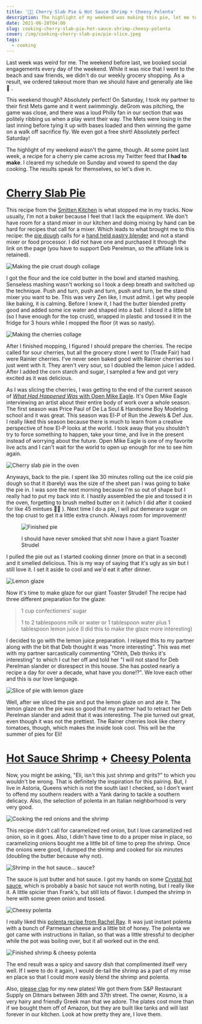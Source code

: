 ```yaml
---
title: '👨‍🍳 Cherry Slab Pie & Hot Sauce Shrimp + Cheesy Polenta'
description: The highlight of my weekend was making this pie, let me tell you all about it!
date: 2021-06-28T04:00
slug: cooking-cherry-slab-pie-hot-sauce-shrimp-cheesy-polenta
cover: /img/cooking-cherry-slab-pie/pie-slice.jpeg
tags:
  - cooking
---
```


Last week was weird for me. The weekend before last, we booked social engagements every day of the weekend. While it was
nice that I went to the beach and saw friends, we didn't do our weekly grocery shopping. As a result, we ordered takeout
more than we should have and generally ate like 💩 .

This weekend though? Absolutely perfect! On Saturday, I took my partner to their first Mets game and it went swimmingly.
deGrom was pitching, the game was close, and there was a loud Philly fan in our section that was politely ribbing us
when a play went their way. The Mets were losing in the last inning before tying it up with bases loaded and then
winning the game on a walk off sacrifice fly. We even got a free shirt! Absolutely perfect Saturday!

The highlight of my weekend wasn't the game, though. At some point last week, a recipe for a cherry pie came across my
Twitter feed that **I had to make**. I cleared my schedule on Sunday and vowed to spend the day cooking. The results
speak for themselves, so let's dive in.

# [Cherry Slab Pie][cherry-slab-pie]

This recipe from the [Smitten Kitchen][smitten-kitchen] is what stopped me in my tracks. Now usually, I'm not a baker
because I feel that I lack the equipment. We don't have room for a stand mixer in our kitchen and doing mixing by hand
can be hard for recipes that call for a mixer. Which leads to what brought me to this recipe: the [pie
dough][pie-dough] calls for a [hand held pastry blender][pastry-blender] and not a stand mixer or food processor. I did
not have one and purchased it through the link on the page (you have to support Deb Perelman, so the affiliate link is
retained).

![Making the pie crust dough collage](../../assets/img/cooking-cherry-slab-pie/making-the-dough.jpg)

I got the flour and the ice cold butter in the bowl and started mashing. Senseless mashing wasn't working so I took
a deep breath and switched up the technique. Push and turn, push and turn, push and turn, be the stand mixer you want to
be. This was very Zen like, I must admit. I get why people like baking, it is calming. Before I knew it, I had the
butter blended pretty good and added some ice water and shaped into a ball. I sliced it a little bit (so I have enough
for the top crust), wrapped in plastic and tossed it in the fridge for 3 hours while I mopped the floor (it was so
nasty).

![Making the cherries collage](../../assets/img/cooking-cherry-slab-pie/making-the-cherries.jpg)

After I finished mopping, I figured I should prepare the cherries. The recipe called for sour cherries, but all the
grocery store I went to (Trade Fair) had were Rainier cherries. I've never seen baked good with Rainier cherries so
I just went with it. They aren't very sour, so I doubled the lemon juice I added. After I added the corn starch and
sugar, I sampled a few and got very excited as it was delicious.

As I was slicing the cherries, I was getting to the end of the current season of [_What Had Happened Was_ with Open Mike
Eagle][what-had-happened-was]. It's Open Mike Eagle interviewing an artist about their entire body of work over a whole
season. The first season was Price Paul of De La Soul & Handsome Boy Modeling school and it was great. This season was
El-P of Run the Jewels & Def Jux. I really liked this season because there is much to learn from a creative perspective
of how El-P looks at the world. I took away that you shouldn't try to force something to happen, take your time, and
live in the present instead of worrying about the future. Open Mike Eagle is one of my favorite live acts and I can't
wait for the world to open up enough for me to see him again.

![Cherry slab pie in the oven](../../assets/img/cooking-cherry-slab-pie/pie-in-oven.jpeg)

Anyways, back to the pie. I spent like 30 minutes rolling out the ice cold pie dough so that it (barely) was the size of
the sheet pan I was going to bake the pie in. I was sore the next morning because I'm so out of shape but I really had
to put my back into it. I hastily assembled the pie and tossed it in the oven, forgetting to brush melted butter on it
(which I did after it cooked for like 45 mintues 🤦‍♂️ ). Next time I do a pie, I will put demerara sugar on the top
crust to get it a little extra crunch. Always room for improvement!

<figure>

![Finished pie](../../assets/img/cooking-cherry-slab-pie/finished-pie.jpeg)

<figcaption>I should have never smoked that shit now I have a giant Toaster Strudel</figcaption>
</figure>

I pulled the pie out as I started cooking dinner (more on that in a second) and it smelled delicious. This is my way of
saying that it's ugly as sin but I still love it. I set it aside to cool and we'd eat it after dinner.

![Lemon glaze](../../assets/img/cooking-cherry-slab-pie/lemon-glaze.jpeg)

Now it's time to make glaze for our giant Toaster Strudel! The recipe had three different preparation for the glaze:

> 1 cup confectioners’ sugar
>
> 1 to 2 tablespoons milk or water or 1 tablespoon water plus 1 tablespoon lemon juice (I did this to make the glaze
> more interesting)

I decided to go with the lemon juice preparation. I relayed this to my partner along with the bit that Deb thought it
was "more interesting". This was met with my partner sarcastically commenting "Ohhh, Deb thinks it's interesting" to
which I cut her off and told her "I will not stand for Deb Perelman slander or disrespect in this house. She has posted
nearly a recipe a day for over a decade, what have you done!?". We love each other and this is our love language.

![Slice of pie with lemon glaze](../../assets/img/cooking-cherry-slab-pie/pie-slice.jpeg)

Well, after we sliced the pie and put the lemon glaze on and ate it. The lemon glaze on the pie was so good that my
partner had to retract her Deb Perelman slander and admit that it was interesting. The pie turned out great, even though
it was not the prettiest. The Rainer cherries look like cherry tomatoes, though, which makes the inside look cool. This
will be the summer of pies for Eli!

# [Hot Sauce Shrimp][hot-sauce-shrimp] + [Cheesy Polenta][cheesy-polenta]

Now, you might be asking, "Eli, isn't this just shrimp and grits?" to which you wouldn't be wrong. That is definitely
the inspiration for this pairing. But, I live in Astoria, Queens which is not the south last I checked, so I don't want
to offend my southern readers with a Yank daring to tackle a southern delicacy. Also, the selection of polenta in an
Italian neighborhood is very very good.

![Cooking the red onions and the shrimp](../../assets/img/cooking-cherry-slab-pie/cooking-shrimp.jpg)

This recipe didn't call for caramelized red onion, but I love caramelized red onion, so in it goes. Also, I didn't
have time to do a proper mise in place, so caramelizing onions bought me a little bit of time to prep the shrimp.
Once the onions were good, I dumped the shrimp and cooked for six minutes (doubling the butter because why not).

![Shrimp in the hot sauce... sauce?](../../assets/img/cooking-cherry-slab-pie/shrimp-in-sauce.jpeg)

The sauce is just butter and hot sauce. I got my hands on some [Crystal hot sauce][crystal], which is probably a basic
hot sauce not worth noting, but I really like it. A little spicier than Frank's, but still lots of flavor. I dumped the
shrimp in here with some green onion and tossed.

![Cheesy polenta](../../assets/img/cooking-cherry-slab-pie/cheesy-polenta.jpeg)

I really liked this [polenta recipe from Rachel Ray][cheesy-polenta]. It was just instant polenta with a bunch of
Parmesan cheese and a little bit of honey. The polenta we got came with instructions in Italian, so that was a little
stressful to decipher while the pot was boiling over, but it all worked out in the end.

![Finished shrimp & cheesy polenta](../../assets/img/cooking-cherry-slab-pie/finished-shimp-polenta.jpeg)

The end result was a spicy and savory dish that complimented itself very well. If I were to do it again, I would de-tail
the shrimp as a part of my mise en place so that I could more easily blend the shrimp and polenta.

Also, [please clap][please-clap] for my new plates! We got them from S&P Restaurant Supply on Ditmars between 36th and
37th street. The owner, Kosmo, is a very hairy and friendly Greek man that we adore. The plates cost more than if we
bought them off of Amazon, but they are built like tanks and will last forever in our kitchen. Look at how pretty they
are, I love them.

[cherry-slab-pie]: https://smittenkitchen.com/2009/07/sour-cherry-slab-pie/
[hot-sauce-shrimp]: https://cooking.nytimes.com/recipes/1022328-hot-sauce-shrimp
[cheesy-polenta]: https://www.rachaelrayshow.com/recipes/rachaels-quick-cooking-cheesy-polenta
[smitten-kitchen]: https://smittenkitchen.com
[pie-dough]: https://smittenkitchen.com/2008/11/pie-crust-102-all-butter-really-flaky-pie-dough/
[pastry-blender]: http://www.amazon.com/gp/product/B000QJE48O?ie=UTF8&tag=smitten-20&linkCode=as2&camp=1789&creative=390957&creativeASIN=B000QJE48O
[what-had-happened-was]: https://starburns.audio/podcasts/what-had-happened-was/
[crystal]: https://crystalhotsauce.com/
[please-clap]: https://youtu.be/DdCYMvaUcrA
